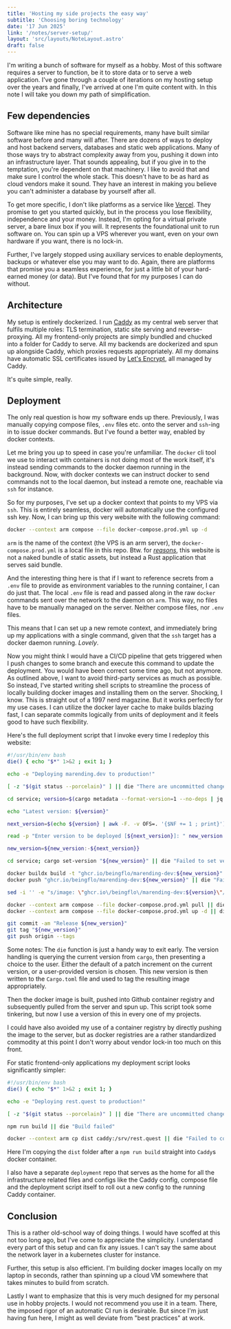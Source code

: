 ```yaml
---
title: 'Hosting my side projects the easy way'
subtitle: 'Choosing boring technology'
date: '17 Jun 2025'
link: '/notes/server-setup/'
layout: 'src/layouts/NoteLayout.astro'
draft: false 
---
```


I'm writing a bunch of software for myself as a hobby. Most of this software requires
a server to function, be it to store data or to serve a web application.
I've gone through a couple of iterations on my hosting setup over the years and finally,
I've arrived at one I'm quite content with. In this note I will take you down my path of 
simplification.

## Few dependencies

Software like mine has no special requirements, many have built similar software before and many
will after. There are dozens of ways to deploy and host backend servers, databases and static web
applications. Many of those ways try to abstract complexity away from you, pushing it down into
an infrastructure layer. That sounds appealing, but if you give in to the temptation, you're dependent
on that machinery. I like to avoid that and make sure I control the whole stack. This doesn't have to 
be as hard as cloud vendors make it sound. They have an interest in making you believe you can't
administer a database by yourself after all.

To get more specific, I don't like platforms as a service like [Vercel](https://vercel.com/). They
promise to get you started quickly, but in the process you lose flexibility, independence and your
money. Instead, I'm opting for a virtual private server, a bare linux box if you will. It represents
the foundational unit to run software on. You can spin up a VPS wherever you want, even on your
own hardware if you want, there is no lock-in.

Further, I've largely stopped using auxiliary services to enable deployments, backups or whatever else
you may want to do. Again, there are platforms that promise you a seamless experience, for just a
little bit of your hard-earned money (or data). But I've found that for my purposes I can do without.

## Architecture

My setup is entirely dockerized. I run [Caddy](https://caddyserver.com/) as my central web server that
fulfils multiple roles: TLS termination, static site serving and reverse-proxying. All my frontend-only
projects are simply bundled and chucked into a folder for Caddy to serve. All my backends are dockerized
and spun up alongside Caddy, which proxies requests appropriately. All my domains have automatic
SSL certificates issued by [Let's Encrypt](https://letsencrypt.org/), all managed by Caddy.

It's quite simple, really.

## Deployment

The only real question is how my software ends up there. Previously, I was manually copying compose files,
`.env` files etc. onto the server and `ssh`-ing in to issue docker commands. But I've found a better way,
enabled by docker contexts. 

Let me bring you up to speed in case you're unfamiliar. The `docker` cli tool we use to interact with
containers is not doing most of the work itself, it's instead sending commands to the docker daemon
running in the background. Now, with docker contexts we can instruct docker to send commands not to
the local daemon, but instead a remote one, reachable via `ssh` for instance.

So for my purposes, I've set up a docker context that points to my VPS via `ssh`. This is entirely seamless,
docker will automatically use the configured ssh key.
Now, I can bring up this very website with the following command:

```bash
docker --context arm compose --file docker-compose.prod.yml up -d 
```

`arm` is the name of the context (the VPS is an arm server), the `docker-compose.prod.yml` is a local file
in this repo. Btw. for [_reasons_](/notes/rust-spa), this website is not a naked bundle of static assets, 
but instead a Rust application that serves said bundle.

And the interesting thing here is that if I want to reference secrets from a `.env` file to provide
as environment variables to the running container, I can do just that. The local `.env` file is read
and passed along in the raw `docker` commands sent over the network to the daemon on `arm`. This way,
no files have to be manually managed on the server. Neither compose files, nor `.env` files.

This means that I can set up a new remote context, and immediately bring up my applications with a 
single command, given that the `ssh` target has a docker daemon running. _Lovely_.

Now you might think I would have a CI/CD pipeline that gets triggered when I push changes to some branch
and execute this command to update the deployment. You would have been correct some time ago, but
not anymore. As outlined above, I want to avoid third-party services as much as possible. 
So instead, I've started writing shell scripts to streamline the process of locally building docker
images and installing them on the server. Shocking, I know. This is straight out of a 1997 nerd magazine.
But it works perfectly for my use cases. I can utilize the docker layer cache to make builds blazing
fast, I can separate commits logically from units of deployment and it feels good to have such
flexibility.

Here's the full deployment script that I invoke every time I redeploy this website:

```bash
#!/usr/bin/env bash
die() { echo "$*" 1>&2 ; exit 1; }

echo -e "Deploying marending.dev to production!"

[ -z "$(git status --porcelain)" ] || die "There are uncommitted changes"

cd service; version=$(cargo metadata --format-version=1 --no-deps | jq '.packages[0].version' | tr -d '"'); cd ..

echo "Latest version: ${version}"

next_version=$(echo ${version} | awk -F. -v OFS=. '{$NF += 1 ; print}')

read -p "Enter version to be deployed [${next_version}]: " new_version 

new_version=${new_version:-${next_version}}

cd service; cargo set-version "${new_version}" || die "Failed to set version in Cargo.toml"; cd ..

docker buildx build -t "ghcr.io/beingflo/marending-dev:${new_version}" . || die "Failed to build docker image"
docker push "ghcr.io/beingflo/marending-dev:${new_version}" || die "Failed to push docker image"

sed -i '' -e "s/image: \"ghcr.io\/beingflo\/marending-dev:${version}\"/image: \"ghcr.io\/beingflo\/marending-dev:${new_version}\"/" ./docker-compose.prod.yml || die "Failed to write new version to docker compose file"

docker --context arm compose --file docker-compose.prod.yml pull || die "Failed to pull new image"
docker --context arm compose --file docker-compose.prod.yml up -d || die "Failed to bring compose up"

git commit -am "Release ${new_version}"
git tag "${new_version}"
git push origin --tags
```

Some notes: The `die` function is just a handy way to exit early. The version handling is querying
the current version from `cargo`, then presenting a choice to the user. Either the default of a patch
increment on the current version, or a user-provided version is chosen. This new version is then written
to the `Cargo.toml` file and used to tag the resulting image appropriately.

Then the docker image is built, pushed into Github container registry and subsequently pulled from the
server and spun up. This script took some tinkering, but now I use a version of this in every one of
my projects.

I could have also avoided my use of a container registry by directly pushing the image to the server,
but as docker registries are a rather standardized commodity at this point I don't worry about vendor
lock-in too much on this front.

For static frontend-only applications my deployment script looks significantly simpler:

```bash
#!/usr/bin/env bash
die() { echo "$*" 1>&2 ; exit 1; }

echo -e "Deploying rest.quest to production!"

[ -z "$(git status --porcelain)" ] || die "There are uncommitted changes"

npm run build || die "Build failed"

docker --context arm cp dist caddy:/srv/rest.quest || die "Failed to copy files to container"
```

Here I'm copying the `dist` folder after a `npm run build` straight into `Caddy`s docker container.

I also have a separate `deployment` repo that serves as the home for all the infrastructure related 
files and configs like the Caddy config, compose file and the deployment script itself to roll out
a new config to the running Caddy container.

## Conclusion

This is a rather old-school way of doing things. I would have scoffed at this not too long ago, but 
I've come to appreciate the simplicity. I understand every part of this setup and can fix any issues.
I can't say the same about the network layer in a kubernetes cluster for instance.

Further, this setup is also efficient. I'm building docker images locally on my laptop in seconds,
rather than spinning up a cloud VM somewhere that takes minutes to build from scratch.

Lastly I want to emphasize that this is very much designed for my personal use in hobby projects. I
would not recommend you use it in a team. There, the imposed rigor of an automatic CI run is
desirable. But since I'm just having fun here, I might as well deviate from "best practices" at work.